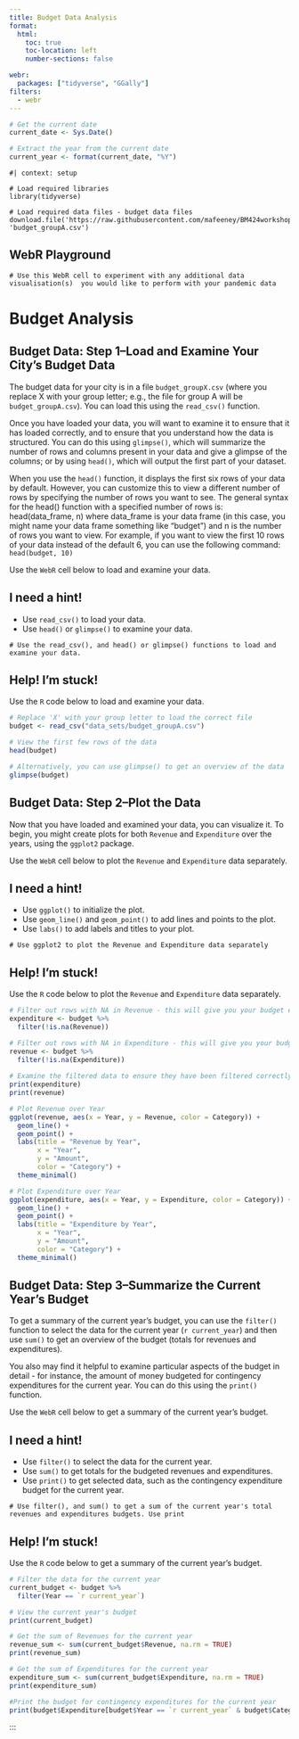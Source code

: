 ```yaml
---
title: Budget Data Analysis
format:
  html:
    toc: true
    toc-location: left
    number-sections: false

webr:
  packages: ["tidyverse", "GGally"]
filters:
  - webr
---
```

```r
# Get the current date
current_date <- Sys.Date()

# Extract the year from the current date
current_year <- format(current_date, "%Y")
```

```webr-r
#| context: setup

# Load required libraries
library(tidyverse)

# Load required data files - budget data files
download.file('https://raw.githubusercontent.com/mafeeney/BM424workshop3/main/workshop3/data_sets/budget_groupA.csv', 'budget_groupA.csv')
```



## WebR Playground

```webr-r
# Use this WebR cell to experiment with any additional data visualisation(s)  you would like to perform with your pandemic data
```

# Budget Analysis

## Budget Data: Step 1--Load and Examine Your City's Budget Data

The budget data for your city is in a file `budget_groupX.csv` (where you replace X with your group letter; e.g., the file for group A will be `budget_groupA.csv`). You can load this using the `read_csv()` function. 

Once you have loaded your data, you will want to examine it to ensure that it has loaded correctly, and to ensure that you understand how the data is structured. You can do this using `glimpse()`, which will summarize the number of rows and columns present in your data and give a glimpse of the columns; or by using `head()`, which will output the first part of your dataset.

When you use the `head()` function, it displays the first six rows of your data by default. However, you can customize this to view a different number of rows by specifying the number of rows you want to see. The general syntax for the head() function with a specified number of rows is: head(data_frame, n) where data_frame is your data frame (in this case, you might name your data frame something like "budget") and n is the number of rows you want to view. For example, if you want to view the first 10 rows of your data instead of the default 6, you can use the following command: `head(budget, 10)`


::: {.callout-important title="Task"}
Use the `WebR` cell below to load and examine your data.
:::

::: {.callout-tip collapse="true"}
## I need a hint!
- Use `read_csv()` to load your data.
- Use `head()` or `glimpse()` to examine your data.
:::

```webr-r
# Use the read_csv(), and head() or glimpse() functions to load and examine your data.

```

::: {.callout-warning collapse="true"}
## Help! I'm stuck!

Use the `R` code below to load and examine your data.

```r
# Replace 'X' with your group letter to load the correct file
budget <- read_csv("data_sets/budget_groupA.csv")

# View the first few rows of the data
head(budget)

# Alternatively, you can use glimpse() to get an overview of the data
glimpse(budget)
```
:::

## Budget Data: Step 2--Plot the Data

Now that you have loaded and examined your data, you can visualize it. To begin, you might create plots for both `Revenue` and `Expenditure` over the years, using the `ggplot2` package.

::: {.callout-important title="Task"}
Use the `WebR` cell below to plot the `Revenue` and `Expenditure` data separately.
:::

::: {.callout-tip collapse="true"}
## I need a hint!
- Use `ggplot()` to initialize the plot.
- Use `geom_line()` and `geom_point()` to add lines and points to the plot.
- Use `labs()` to add labels and titles to your plot.
:::

```webr-r
# Use ggplot2 to plot the Revenue and Expenditure data separately

```

::: {.callout-warning collapse="true"}
## Help! I'm stuck!

Use the `R` code below to plot the `Revenue` and `Expenditure` data separately.

```r
# Filter out rows with NA in Revenue - this will give you your budget expenditures
expenditure <- budget %>%
  filter(!is.na(Revenue))

# Filter out rows with NA in Expenditure - this will give you your budget revenues
revenue <- budget %>%
  filter(!is.na(Expenditure))
  
# Examine the filtered data to ensure they have been filtered correctly
print(expenditure)
print(revenue)

# Plot Revenue over Year
ggplot(revenue, aes(x = Year, y = Revenue, color = Category)) +
  geom_line() +
  geom_point() +
  labs(title = "Revenue by Year",
       x = "Year",
       y = "Amount",
       color = "Category") +
  theme_minimal()

# Plot Expenditure over Year
ggplot(expenditure, aes(x = Year, y = Expenditure, color = Category)) +
  geom_line() +
  geom_point() +
  labs(title = "Expenditure by Year",
       x = "Year",
       y = "Amount",
       color = "Category") +
  theme_minimal()
```
:::

## Budget Data: Step 3--Summarize the Current Year's Budget

To get a summary of the current year's budget, you can use the `filter()` function to select the data for the current year (`r current_year`) and then use `sum()` to get an overview of the budget (totals for revenues and expenditures).

You also may find it helpful to examine particular aspects of the budget in detail - for instance, the amount of money budgeted for contingency expenditures for the current year. You can do this using the `print()` function.

::: {.callout-important title="Task"}
Use the `WebR` cell below to get a summary of the current year's budget.
:::

::: {.callout-tip collapse="true"}
## I need a hint!
- Use `filter()` to select the data for the current year.
- Use `sum()` to get totals for the budgeted revenues and expenditures.
- Use `print()` to get selected data, such as the contingency expenditure budget for the current year.
:::

```webr-r
# Use filter(), and sum() to get a sum of the current year's total revenues and expenditures budgets. Use print

```

::: {.callout-warning collapse="true"}
## Help! I'm stuck!

Use the `R` code below to get a summary of the current year's budget.

```r
# Filter the data for the current year
current_budget <- budget %>%
  filter(Year == `r current_year`)

# View the current year's budget
print(current_budget)

# Get the sum of Revenues for the current year
revenue_sum <- sum(current_budget$Revenue, na.rm = TRUE)
print(revenue_sum)

# Get the sum of Expenditures for the current year
expenditure_sum <- sum(current_budget$Expenditure, na.rm = TRUE)
print(expenditure_sum)

#Print the budget for contingency expenditures for the current year
print(budget$Expenditure[budget$Year == `r current_year` & budget$Category == "Contingency Expenditures"])

```
:::


:::

